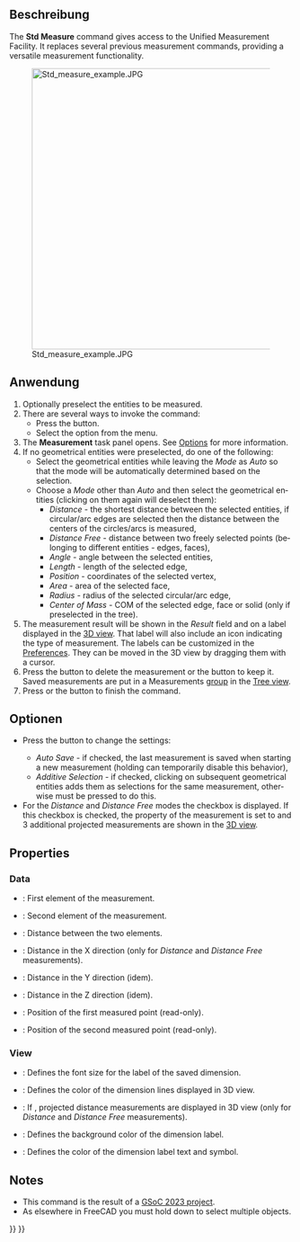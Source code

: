 <languages/>

{{Docnav/de
|[[Std_AddonMgr/de|AddonManager]]
|[[Std_ClarifySelection/de|AuswahlVerdeutlichen]]
|[[Std_Tools_Menu/de|Std Menü Werkzeuge]]
|IconL=Std_AddonMgr.svg
|IconR=
|IconC=Freecad.svg
}}

{{GuiCommand/de
|Name=Std Measure
|Name/de=Std Messen
|MenuLocation=Werkzeuge → Messen
|Workbenches=Alle
|Version=1.0
|SeeAlso=[[Draft_Dimension/de|Draft Maß]]
}}

<span id="Description"></span>
==Beschreibung==

<div lang="en" dir="ltr" class="mw-content-ltr">
The '''Std Measure''' command gives access to the Unified Measurement Facility. It replaces several previous measurement commands, providing a versatile measurement functionality.
</div>

[[Image:Std_measure_example.JPG|500px]]
<div lang="en" dir="ltr" class="mw-content-ltr">
{{Caption|All the measurement types}}
</div>

<span id="Usage"></span>
==Anwendung==

<div lang="en" dir="ltr" class="mw-content-ltr">
# Optionally preselect the entities to be measured.
# There are several ways to invoke the command:
#* Press the {{Button|[[Image:Std_Measure.svg|16px]] [[Std_Measure|Std Measure]]}} button.
#* Select the {{MenuCommand|Tools → [[Image:Std_Measure.svg|16px]] Measure}} option from the menu.
# The '''Measurement''' task panel opens. See [[#Options|Options]] for more information.
# If no geometrical entities were preselected, do one of the following:
#* Select the geometrical entities while leaving the ''Mode'' as ''Auto'' so that the mode will be automatically determined based on the selection.
#* Choose a ''Mode'' other than ''Auto'' and then select the geometrical entities (clicking on them again will deselect them):
#** ''Distance'' - the shortest distance between the selected entities, if circular/arc edges are selected then the distance between the centers of the circles/arcs is measured,
#** ''Distance Free'' - distance between two freely selected points (belonging to different entities - edges, faces),
#** ''Angle'' - angle between the selected entities,
#** ''Length'' - length of the selected edge,
#** ''Position'' - coordinates of the selected vertex,
#** ''Area'' - area of the selected face,
#** ''Radius'' - radius of the selected circular/arc edge,
#** ''Center of Mass'' - COM of the selected edge, face or solid (only if preselected in the tree).
# The measurement result will be shown in the ''Result'' field and on a label displayed in the [[3D_view|3D view]]. That label will also include an icon indicating the type of measurement. The labels can be customized in the [[Preferences_Editor|Preferences]]. They can be moved in the 3D view by dragging them with a cursor.
# Press the {{Button|Reset}} button to delete the measurement or the {{Button|Save}} button to keep it. Saved measurements are put in a Measurements [[Std_Group|group]] in the [[Tree_view|Tree view]].
# Press {{KEY|Esc}} or the {{Button|Close}} button to finish the command.
</div>

<span id="Options"></span>
==Optionen==

<div lang="en" dir="ltr" class="mw-content-ltr">
* {{Version|1.1}} Press the {{Button|[[Image:Preferences-system.svg|x16px]] [[Image:Toolbar_flyout_arrow.svg|x16px]]}} button to change the settings:
** ''Auto Save'' - if checked, the last measurement is saved when starting a new measurement (holding {{Button|Shift}} can temporarily disable this behavior),
** ''Additive Selection'' - if checked, clicking on subsequent geometrical entities adds them as selections for the same measurement, otherwise {{Button|Ctrl}} must be pressed to do this.
* For the ''Distance'' and ''Distance Free'' modes the {{MenuCommand|Show Delta}} checkbox is displayed. If this checkbox is checked, the {{PropertyView|Show Delta}} property of the measurement is set to {{TRUE}} and 3 additional projected measurements are shown in the [[3D_view|3D view]].
</div>

<div lang="en" dir="ltr" class="mw-content-ltr">
==Properties==
</div>

<div lang="en" dir="ltr" class="mw-content-ltr">
===Data===
</div>

<div lang="en" dir="ltr" class="mw-content-ltr">
{{TitleProperty|Measurement}}
</div>

<div lang="en" dir="ltr" class="mw-content-ltr">
* {{PropertyData|Element1|LinkSub}}: First element of the measurement.
* {{PropertyData|Element2|LinkSub}}: Second element of the measurement.
* {{PropertyData|Distance|Distance}}: Distance between the two elements.
* {{PropertyData|Distance X|Distance}}: Distance in the X direction (only for ''Distance'' and ''Distance Free'' measurements).
* {{PropertyData|Distance Y|Distance}}: Distance in the Y direction (idem).
* {{PropertyData|Distance Z|Distance}}: Distance in the Z direction (idem).
* {{PropertyData|Position1|Vector|Hidden}}: Position of the first measured point (read-only).
* {{PropertyData|Position2|Vector|Hidden}}: Position of the second measured point (read-only).
</div>

<div lang="en" dir="ltr" class="mw-content-ltr">
===View===
</div>

<div lang="en" dir="ltr" class="mw-content-ltr">
{{TitleProperty|Appearance}}
</div>

<div lang="en" dir="ltr" class="mw-content-ltr">
* {{PropertyView|Font Size|Integer}}: Defines the font size for the label of the saved dimension.
* {{PropertyView|Line Color|Color}}: Defines the color of the dimension lines displayed in 3D view.
* {{PropertyView|Show Delta|Bool}}: If {{TRUE}}, projected distance measurements are displayed in 3D view (only for ''Distance'' and ''Distance Free'' measurements).
* {{PropertyView|Text Background Color|Color}}: Defines the background color of the dimension label.
* {{PropertyView|Text Color|Color}}: Defines the color of the dimension label text and symbol.
</div>

<div lang="en" dir="ltr" class="mw-content-ltr">
==Notes==
</div>

<div lang="en" dir="ltr" class="mw-content-ltr">
* This command is the result of a [[Unified_Measurement_Facility|GSoC 2023 project]].
* As elsewhere in FreeCAD you must hold down {{KEY|Ctrl}} to select multiple objects.
</div>


{{Docnav/de
|[[Std_AddonMgr/de|AddonManager]]
|[[Std_ClarifySelection/de|AuswahlVerdeutlichen]]
|[[Std_Tools_Menu/de|Std Menü Werkzeuge]]
|IconL=Std_AddonMgr.svg
|IconR=
|IconC=Freecad.svg
}}

{{Std_Base_navi{{#translation:}}}}
{{Userdocnavi{{#translation:}}}}